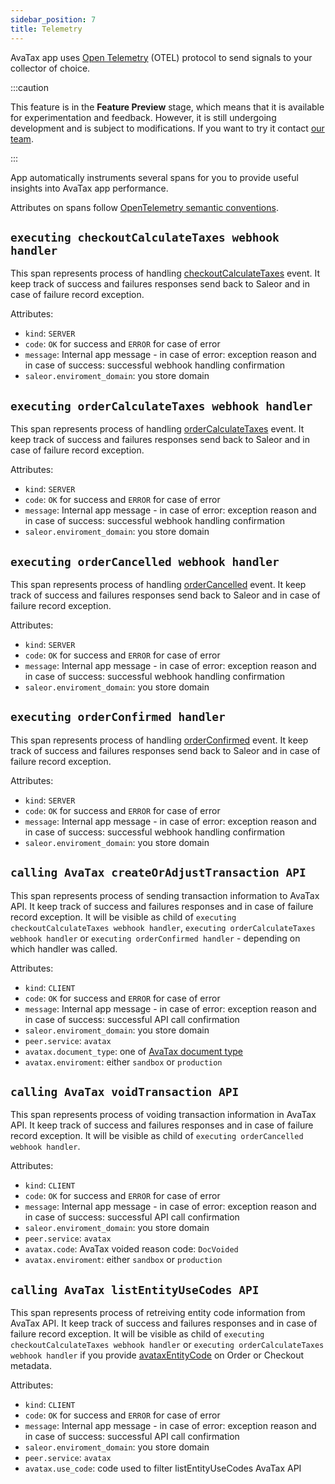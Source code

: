```yaml
---
sidebar_position: 7
title: Telemetry
---
```


AvaTax app uses [Open Telemetry](https://opentelemetry.io/) (OTEL) protocol to send signals to your collector of choice.

:::caution

This feature is in the **Feature Preview** stage, which means that it is available for experimentation and
feedback. However, it is still undergoing development and is subject to modifications. If you want to try it contact [our team](mailto:hello@saleor.io).

:::

App automatically instruments several spans for you to provide useful insights into AvaTax app performance.

Attributes on spans follow [OpenTelemetry semantic conventions](https://opentelemetry.io/docs/specs/semconv/general/trace/). 

## `executing checkoutCalculateTaxes webhook handler`

This span represents process of handling [checkoutCalculateTaxes](api-reference/taxes/objects/calculate-taxes.mdx) event. It keep track of success and failures responses send back to Saleor and in case of failure record exception.

Attributes:

* `kind`: `SERVER`
* `code`: `OK` for success and `ERROR` for case of error
* `message`: Internal app message - in case of error: exception reason and in case of success: successful webhook handling confirmation
* `saleor.enviroment_domain`: you store domain

## `executing orderCalculateTaxes webhook handler`

This span represents process of handling [orderCalculateTaxes](api-reference/taxes/objects/calculate-taxes.mdx) event. It keep track of success and failures responses send back to Saleor and in case of failure record exception.

Attributes:

* `kind`: `SERVER`
* `code`: `OK` for success and `ERROR` for case of error
* `message`: Internal app message - in case of error: exception reason and in case of success: successful webhook handling confirmation
* `saleor.enviroment_domain`: you store domain

## `executing orderCancelled webhook handler`

This span represents process of handling [orderCancelled](api-reference/orders/objects/order-cancelled.mdx) event. It keep track of success and failures responses send back to Saleor and in case of failure record exception.

Attributes:

* `kind`: `SERVER`
* `code`: `OK` for success and `ERROR` for case of error
* `message`: Internal app message - in case of error: exception reason and in case of success: successful webhook handling confirmation
* `saleor.enviroment_domain`: you store domain

## `executing orderConfirmed handler`

This span represents process of handling [orderConfirmed]((api-reference/orders/objects/order-confirmed.mdx)) event. It keep track of success and failures responses send back to Saleor and in case of failure record exception.

Attributes:

* `kind`: `SERVER`
* `code`: `OK` for success and `ERROR` for case of error
* `message`: Internal app message - in case of error: exception reason and in case of success: successful webhook handling confirmation
* `saleor.enviroment_domain`: you store domain

## `calling AvaTax createOrAdjustTransaction API`

This span represents process of sending transaction information to AvaTax API. It keep track of success and failures responses and in case of failure record exception. 
It will be visible as child of `executing checkoutCalculateTaxes webhook handler`, `executing orderCalculateTaxes webhook handler` or `executing orderConfirmed handler` - depending on which handler was called.

Attributes:

* `kind`: `CLIENT`
* `code`: `OK` for success and `ERROR` for case of error
* `message`: Internal app message - in case of error: exception reason and in case of success: successful API call confirmation
* `saleor.enviroment_domain`: you store domain
* `peer.service`: `avatax`
* `avatax.document_type`: one of [AvaTax document type](https://developer.avalara.com/avatax/dev-guide/transactions/document-types/)
* `avatax.enviroment`: either `sandbox` or `production`

## `calling AvaTax voidTransaction API`

This span represents process of voiding transaction information in AvaTax API. It keep track of success and failures responses and in case of failure record exception. 
It will be visible as child of `executing orderCancelled webhook handler`.

Attributes:

* `kind`: `CLIENT`
* `code`: `OK` for success and `ERROR` for case of error
* `message`: Internal app message - in case of error: exception reason and in case of success: successful API call confirmation
* `saleor.enviroment_domain`: you store domain
* `peer.service`: `avatax`
* `avatax.code`: AvaTax voided reason code: `DocVoided`
* `avatax.enviroment`: either `sandbox` or `production`

## `calling AvaTax listEntityUseCodes API`

This span represents process of retreiving entity code information from AvaTax API. It keep track of success and failures responses and in case of failure record exception. 
It will be visible as child of `executing checkoutCalculateTaxes webhook handler` or `executing orderCalculateTaxes webhook handler` if you provide [avataxEntityCode](developer/app-store/apps/avatax/configuration.mdx#entity-type) on Order or Checkout metadata.

Attributes:

* `kind`: `CLIENT`
* `code`: `OK` for success and `ERROR` for case of error
* `message`: Internal app message - in case of error: exception reason and in case of success: successful API call confirmation
* `saleor.enviroment_domain`: you store domain
* `peer.service`: `avatax`
* `avatax.use_code`: code used to filter listEntityUseCodes AvaTax API
